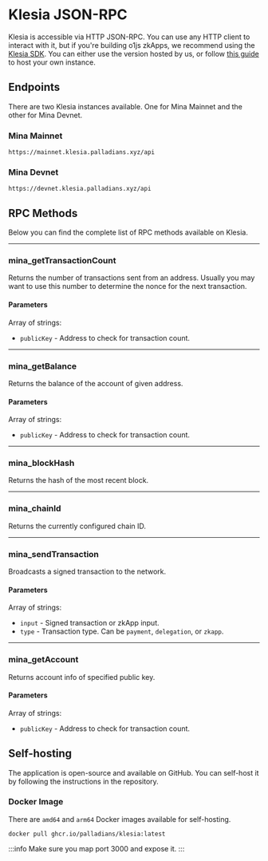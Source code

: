 # Klesia JSON-RPC

Klesia is accessible via HTTP JSON-RPC. You can use any HTTP client to interact with it, but if you're building o1js zkApps, we recommend using the [Klesia SDK](/klesia/sdk). You can either use the version hosted by us, or follow [this guide](/klesia/rpc#self-hosting) to host your own instance.

## Endpoints

There are two Klesia instances available. One for Mina Mainnet and the other for Mina Devnet.

### Mina Mainnet

```
https://mainnet.klesia.palladians.xyz/api
```

### Mina Devnet

```
https://devnet.klesia.palladians.xyz/api
```

## RPC Methods

Below you can find the complete list of RPC methods available on Klesia.

---

### mina_getTransactionCount

Returns the number of transactions sent from an address. Usually you may want to use this number to determine the nonce for the next transaction.

#### Parameters

Array of strings:
- `publicKey` - Address to check for transaction count.

---

### mina_getBalance

Returns the balance of the account of given address.

#### Parameters

Array of strings:
- `publicKey` - Address to check for transaction count.

---

### mina_blockHash

Returns the hash of the most recent block.

---

### mina_chainId

Returns the currently configured chain ID.

---

### mina_sendTransaction

Broadcasts a signed transaction to the network.

#### Parameters

Array of strings:
- `input` - Signed transaction or zkApp input.
- `type` - Transaction type. Can be `payment`, `delegation`, or `zkapp`.

---

### mina_getAccount

Returns account info of specified public key.

#### Parameters

Array of strings:
- `publicKey` - Address to check for transaction count.

## Self-hosting

The application is open-source and available on GitHub. You can self-host it by following the instructions in the repository.

### Docker Image

There are `amd64` and `arm64` Docker images available for self-hosting.

```
docker pull ghcr.io/palladians/klesia:latest
```

:::info
Make sure you map port 3000 and expose it.
:::
